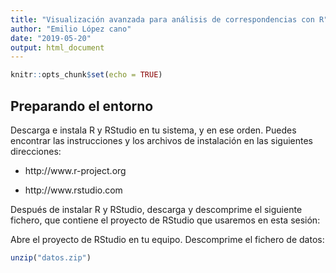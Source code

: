 ```yaml
---
title: "Visualización avanzada para análisis de correspondencias con R"
author: "Emilio López cano"
date: "2019-05-20"
output: html_document
---
```


```r
knitr::opts_chunk$set(echo = TRUE)
```

Preparando el entorno
---------------------

Descarga e instala R y RStudio en tu sistema, y en ese orden. Puedes encontrar
las instrucciones y los archivos de instalación en las siguientes direcciones:

- http://www.r-project.org

- http://www.rstudio.com


Después de instalar R y RStudio, descarga y descomprime el siguiente fichero, que contiene
el proyecto de RStudio que usaremos en esta sesión:


Abre el proyecto de RStudio en tu equipo. Descomprime el fichero de datos:

```r
unzip("datos.zip")
```

